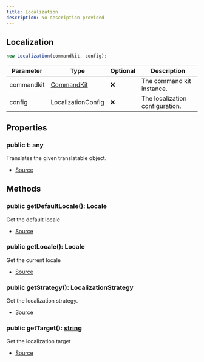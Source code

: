 ```yaml
---
title: Localization
description: No description provided
---
```


## Localization

```typescript
new Localization(commandkit, config);
```

| Parameter  | Type                                   | Optional | Description                     |
| ---------- | -------------------------------------- | -------- | ------------------------------- |
| commandkit | [CommandKit](/docs/classes/CommandKit) | ❌       | The command kit instance.       |
| config     | LocalizationConfig                     | ❌       | The localization configuration. |

## Properties

### public t: any

Translates the given translatable object.

- [Source](https://github.com/underctrl-io/commandkit/blob/f8cc07d11d2ae5ed7f529adff1649936223e27b2/packages/commandkit/src/app/i18n/Localization.ts#L30)

## Methods

### public getDefaultLocale(): Locale

Get the default locale

- [Source](https://github.com/underctrl-io/commandkit/blob/f8cc07d11d2ae5ed7f529adff1649936223e27b2/packages/commandkit/src/app/i18n/Localization.ts#L66)

### public getLocale(): Locale

Get the current locale

- [Source](https://github.com/underctrl-io/commandkit/blob/f8cc07d11d2ae5ed7f529adff1649936223e27b2/packages/commandkit/src/app/i18n/Localization.ts#L73)

### public getStrategy(): LocalizationStrategy

Get the localization strategy.

- [Source](https://github.com/underctrl-io/commandkit/blob/f8cc07d11d2ae5ed7f529adff1649936223e27b2/packages/commandkit/src/app/i18n/Localization.ts#L59)

### public getTarget(): [string](https://developer.mozilla.org/en-US/docs/Web/JavaScript/Reference/Global_Objects/String)

Get the localization target

- [Source](https://github.com/underctrl-io/commandkit/blob/f8cc07d11d2ae5ed7f529adff1649936223e27b2/packages/commandkit/src/app/i18n/Localization.ts#L80)
